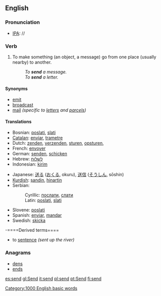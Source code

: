 ==English==

=== Pronunciation ===
*[[w:IPA|IPA]]: /{{IPAchar|ˈsend}}/

=== Verb ===
{{irregverb|'''to send'''|'''[[sends]]'''|'''[[sent]]'''|'''[[sent]]'''|'''[[sending]]'''}}
# To make something (an object, a message) go from one place (usually nearby) to another.
#:''To '''send''' a message.''
#:''To '''send''' a letter.''

====Synonyms====
*[[emit]]
*[[broadcast]]
*[[mail]] ''(specific to [[letter]]s and [[parcel]]s)''

====Translations====
{{top}}
*Bosnian: [[poslati]], [[slati]]
*[[Catalan]]: [[enviar]], [[trametre]]
*Dutch: [[zenden]], [[verzenden]], [[sturen]], [[opsturen]], 
*French: [[envoyer]]
*German: [[senden]], [[schicken]]
*Hebrew: [[לשלוח]]
*Indonesian: [[kirim]]
{{mid}}
*Japanese: [[送る]] ([[おくる]], okuru), [[送信]] ([[そうしん]], sōshin)
*[[Kurdish]]: [[şandin]], [[hinartin]]
*Serbian:
*:Cyrillic: [[послати]], [[слати]]
*:Latin: [[poslati]], [[slati]]
*Slovene: [[poslati]]
*Spanish: [[enviar]], [[mandar]]
*Swedish: [[skicka]]
{{bottom}}

-====Derived terms====
* to [[sentence]] ''(sent up the river)''

===Anagrams===
*[[dens]]
*[[ends]]

[[Category:1000 English basic words]]

[[es:send]]
[[gl:Send]]
[[it:send]]
[[pl:send]]
[[pt:Send]]
[[fi:send]]